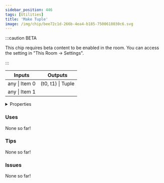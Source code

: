 ```yaml
---
sidebar_position: 446
tags: [Utilities]
title: 'Make Tuple'
image: /img/chip/bee72c1d-266b-4ea4-b185-7500618030c6.svg
---
```




:::caution BETA

This chip requires beta content to be enabled in the room. You can access the setting in "This Room -> Settings".

:::

<IChip uuid="bee72c1d-266b-4ea4-b185-7500618030c6"/>

<table><thead><tr><th>Inputs</th><th>Outputs</th></tr></thead><tbody><tr><td>any | Item 0</td><td>(t0, t1) | Tuple</td></tr><tr><td>any | Item 1</td><td /></tr></tbody></table>

<details>
  <summary>Properties</summary>
  <div>
    <div>
    <table>
      <tbody>
        <tr>
          <td>Is beta required?</td>
          <td>Yes</td>
        </tr>
        <tr>
          <td>Is chip a trolling risk?</td>
          <td>No</td>
        </tr>
        <tr>
          <td>Is chip a role assignment risk?</td>
          <td>No</td>
        </tr>
        <tr>
          <td>Chip UUID</td>
          <td>bee72c1d-266b-4ea4-b185-7500618030c6</td>
        </tr>
        <tr>
          <td>Room availability</td>
          <td>Available everywhere</td>
        </tr>
      </tbody>
    </table>
    </div>
  </div>
</details>

### Uses

None so far!

### Tips

None so far!

### Issues

None so far!